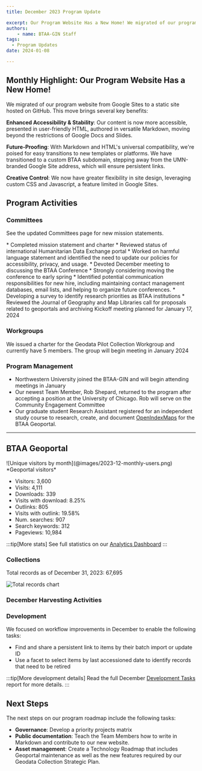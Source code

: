 ```yaml
---
title: December 2023 Program Update

excerpt: Our Program Website Has a New Home! We migrated of our program website from Google Sites to a static site hosted on GitHub.
authors:
    - name: BTAA-GIN Staff
tags:
  - Program Updates
date: 2024-01-08

---
```


<div class="monthly-highlight">

## Monthly Highlight: Our Program Website Has a New Home!

We migrated of our program website from Google Sites to a static site hosted on GitHub. This move brings several key benefits:

**Enhanced Accessibility & Stability**: Our content is now more accessible, presented in user-friendly HTML, authored in versatile Markdown, moving beyond the restrictions of Google Docs and Slides.

**Future-Proofing**: With Markdown and HTML's universal compatibility, we're poised for easy transitions to new templates or platforms. We have transitioned to a custom BTAA subdomain, stepping away from the UMN-branded Google Site address, which will ensure persistent links.

**Creative Control**: We now have greater flexibility in site design, leveraging custom CSS and Javascript, a feature limited in Google Sites.

</div>

## Program Activities

### Committees

See the updated Committees page for new mission statements.



<CardGrid>
<Card title="TECHnology">
* Completed mission statement and charter
* Reviewed status of international Humanitarian Data Exchange portal
* Worked on harmful language statement and identified the need to update our policies for accessibility, privacy, and usage.
</Card>
<Card title="Community Engagement">
* Devoted December meeting to discussing the BTAA Conference
* Strongly considering moving the conference to early spring
* Identified potential communication responsibilities for new hire, including maintaining contact management databases, email lists, and helping to organize future conferences.
</Card>
<Card title="Knowledge">
* Developing a survey to identify research priorities as BTAA institutions
* Reviewed the Journal of Geography and Map Libraries call for proposals related to geoportals and archiving
</Card>
<Card title="Coordination">
Kickoff meeting planned for January 17, 2024
</Card>
</CardGrid>

### Workgroups

We issued a charter for the Geodata Pilot Collection Workgroup and currently have 5 members. The group will begin meeting in January 2024

### Program Management

* Northwestern University joined the BTAA-GIN and will begin attending meetings in January 
* Our newest Team Member, Rob Shepard, returned to the program after accepting a position at the University of Chicago. Rob will serve on the Community Engagement Committee
* Our graduate student Research Assistant registered for an independent study course to research, create, and document [OpenIndexMaps](https://openindexmaps.org) for the BTAA Geoportal.

----

## BTAA Geoportal 

<TwoThirdsLayout>
<div slot="left">
![Unique visitors by month](@images/2023-12-monthly-users.png)
*Geoportal visitors*
</div>
<div slot="right">
<div class="compact-list">

* Visitors:	3,600
* Visits:	4,111
* Downloads:	339
* Visits with download:	8.25%
* Outlinks:	805
* Visits with outlink:	19.58%
* Num. searches:	907
* Search keywords:	312
* Pageviews:	10,984
</div>
</div>
</TwoThirdsLayout>


:::tip[More stats]
See full statistics on our [Analytics Dashboard](https://tableau.umn.edu/t/UL/views/BTAAGeoportalusageMatomo/Monthlycharts?%3Aembed=y&%3AisGuestRedirectFromVizportal=y)
:::


### Collections

<p class="records-total">Total records as of December 31, 2023: 67,695</p>

![Total records chart](@images/records-2024-01.png)

### December Harvesting Activities

<Table
  src="src/tables/harvests_2023-12.csv"
    columns={[
    { key: "Task",   width: "50%", filter: "text",  wrap: "nowrap",  render: "markdown" },
    { key: "Records added",  width: "25%", filter: "text"},
    { key: "Records retired",   width: "25%", filter: "text" },
  ]}
/>


### Development

We focused on workflow improvements in December to enable the following tasks:

* Find and share a persistent link to items by their batch import or update ID
* Use a facet to select items by last accessioned date to identify records that need to be retired


:::tip[More development details]
Read the full December [Development Tasks](https://docs.google.com/document/d/1_88hjPWwM-uBZoPVBaW6OiIIsq3UTtREFL3RdmdMMnU/edit?usp=sharing) report for more details.
:::

## Next Steps

The next steps on our program roadmap include the following tasks:

- **Governance**:  Develop a priority projects matrix
- **Public documentation**: Teach the Team Members how to write in Markdown and contribute to our new website.
- **Asset management**: Create a Technology Roadmap that includes Geoportal maintenance as well as the new features required by our Geodata Collection Strategic Plan.